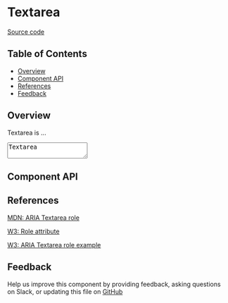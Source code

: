 
# Textarea

[Source code](https://github.com/leemonade/bubbles/tree/main/packages/components/form/Textarea)

## Table of Contents

<!-- START doctoc generated TOC please keep comment here to allow auto update -->
<!-- DON'T EDIT THIS SECTION, INSTEAD RE-RUN doctoc TO UPDATE -->

- [Overview](#overview)
- [Component API](#component-api)
- [References](#references)
- [Feedback](#feedback)

## Overview

Textarea is ...

<ThemeProvider>
  <Textarea>Textarea</Textarea>
</ThemeProvider>

## Component API

<Preview>
  <Story id="form-textarea--playground" />
</Preview>

<Props of={Textarea} />

## References

[MDN: ARIA Textarea role](https://developer.mozilla.org/en-US/docs/Web/Accessibility/ARIA/Roles/textarea_role)

[W3: Role attribute](https://www.w3.org/WAI/PF/HTML/wiki/RoleAttribute)

[W3: ARIA Textarea role example](https://www.w3.org/TR/2016/WD-wai-aria-practices-1.1-20160317/examples/textarea/textarea.html)

## Feedback

Help us improve this component by providing feedback, asking questions on Slack, or updating this file on
[GitHub](https://github.com/leemonade/bubbles/edit/main/packages/components/form/Textarea.mdx)
